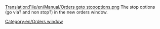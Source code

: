 [[Translation:File/en/Manual/Orders goto stopoptions.png]]
The stop options (go via? and non stop?) in the new orders window.
[[Category:en/Orders window]]